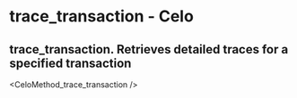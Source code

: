 # trace_transaction  - Celo

## trace_transaction. Retrieves detailed traces for a specified transaction


<CeloMethod_trace_transaction />
